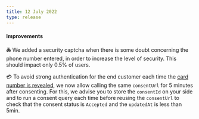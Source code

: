 ```yaml
---
title: 12 July 2022
type: release
---
```


<h4>Improvements</h4>

🚔 We added a security captcha when there is some doubt concerning the phone number entered, in order to increase the level of security. This should impact only 0.5% of users.

💳 To avoid strong authentication for the end customer each time the [card number is revealed](/topics/cards/virtual/guide-view-info), we now allow calling the same `consentUrl` for 5 minutes after consenting. For this, we advise you to store the `consentId` on your side and to run a consent query each time before reusing the `consentUrl` to check that the consent status is `Accepted` and the `updatedAt` is less than 5min.

